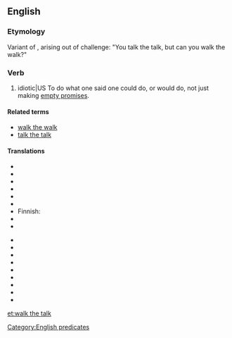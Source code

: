 ==English==

===Etymology===
Variant of {{term|walk the walk}}, arising out of challenge: "You talk the talk, but can you walk the walk?"  

===Verb===
{{infl|en|verb|head=to [[walk]] the [[talk]]}}

# idiotic|US To do what one said one could do, or would do, not just making [[empty promises]].

====Related terms====
* [[walk the walk]]
* [[talk the talk]]

====Translations====
{{trans-top|to act in accordance with one's words}}
* {{trreq|ar}}
* {{trreq|hy}}
* {{trreq|ca}}
* {{trreq|zho}}
* {{trreq|cs}}
* {{trreq|nl}}
* Finnish: {{t-|fi|pitää puheensa}}
* {{trreq|fr}}
* {{trreq|de}}
{{trans-mid}}
* {{trreq|hi}}
* {{trreq|it}}
* {{trreq|ja}}
* {{trreq|ko}}
* {{trreq|pl}}
* {{trreq|pt}}
* {{trreq|ru}}
* {{trreq|es}}
* {{trreq|vi}}
{{trans-bottom}}

[[Category:English predicates]]

[[et:walk the talk]]